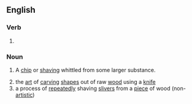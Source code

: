 ==English==
{{wp|Whittling}}

===Verb===
{{head|en|verb form}}

# {{present participle of|en|whittle|nocat=1}}

===Noun===
{{en-noun}}

# {{lb|en|usually|in the plural}} A [[chip]] or [[shaving]] whittled from some larger substance.
# the [[art]] of [[carving]] [[shapes]] out of raw [[wood]] using a [[knife]]
# a process of [[repeatedly]] shaving [[slivers]] from a [[piece]] of wood (non-[[artistic]])